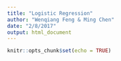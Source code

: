 ```yaml
---
title: "Logistic Regression"
author: "Wenqiang Feng & Ming Chen"
date: "2/8/2017"
output: html_document
---
```


```r
knitr::opts_chunk$set(echo = TRUE)
```

